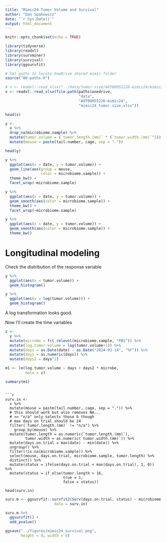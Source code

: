 ```yaml
---
title: "Mimic24 Tumor Volume and Survival"
author: "Dan Spakowicz"
date: "`r Sys.Date()`"
output: html_document
---
```


```r
knitr::opts_chunk$set(echo = TRUE)

library(tidyverse)
library(readxl)
library(survminer)
library(survival)
library(ggsurvfit)

# Set paths to locate OneDrive shared mimic folder
source("00-paths.R")
```

```r
# x <- readxl::read_xlsx("../data/tumor-size/AOT00055226-mimic24/mimic24_tumor-size.xlsx")
x <- readxl::read_xlsx(file.path(paths$onedrive, 
                                 "data", 
                                 "AOT00055226-mimic24", 
                                 "mimic24_tumor-size.xlsx"))

head(x)
```

```r
y <- 
  x %>%
  drop_na(microbiome.sample) %>%
  mutate(tumor.volume = (`tumor.length.(mm)` * (`tumor.width.(mm)`^2)) / 2) %>%
  mutate(mouse = paste(tail.number, cage, sep = "."))

head(y)  
```

```r
y %>%
  ggplot(aes(x = date, y = tumor.volume)) +
  geom_line(aes(group = mouse,
                color = microbiome.sample)) +
  theme_bw() +
  facet_wrap(~microbiome.sample)

```

```r
y %>%
  ggplot(aes(x = date, y = tumor.volume)) +
  geom_smooth(aes(color = microbiome.sample)) +
  theme_bw() +
  facet_wrap(~microbiome.sample)

```

```r

y %>%
  ggplot(aes(x = date, y = tumor.volume)) +
  geom_smooth(aes(color = microbiome.sample)) +
  theme_bw() 

```

# Longitudinal modeling

Check the distribution of the response variable

```r
y %>%
  ggplot(aes(x = tumor.volume)) +
  geom_histogram()

y %>%
  ggplot(aes(x = log(tumor.volume))) +
  geom_histogram()
```

A log transformation looks good.

Now I'll create the time variables

```r
z <- 
  y %>%
  mutate(microbe = fct_relevel(microbiome.sample, "PBS")) %>%
  mutate(log.tumor.volume = log(tumor.volume+1)) %>%
  mutate(days = as.Date(date) - as.Date("2024-03-14", "%F")) %>%
  mutate(days = as.numeric(days)) %>%
  mutate(days2 = days^2)
```

```r
m1 <- lm(log.tumor.volume ~ days + days2 * microbe,
         data = z)

summary(m1)
```




```

```r
surv.in <- 
  x %>%
  mutate(mouse = paste(tail.number, cage, sep = ".")) %>%
  # this should work but also removes NA... 
  # == "n/a" only selects those 6 though
  # max days on trial should be 24 
  filter(`tumor.length.(mm)` != "n/a") %>%
    group_by(mouse) %>%
  mutate(tumor.length = as.numeric(`tumor.length.(mm)`),
         tumor.width = as.numeric(`tumor.width.(mm)`)) %>%
  mutate(days.on.trial = max(date) - min(date)) %>%
  ungroup() %>%
  filter(!is.na(microbiome.sample)) %>%
  select(mouse, days.on.trial, microbiome.sample, tumor.length) %>%
  distinct() %>%
  mutate(status = ifelse(days.on.trial < max(days.on.trial), 1, 0)) %>%
  mutate(status = if_else(tumor.length > 16,
                          true = 1,
                          false = status))

head(surv.in)
```

```r
surv.m <- ggsurvfit::survfit2(Surv(days.on.trial, status) ~ microbiome.sample, 
                      data = surv.in)

surv.m %>%
  ggsurvfit() +
  add_pvalue()

ggsave("../figures/mimic24_survival.png",
       height = 4, width = 6)
```

